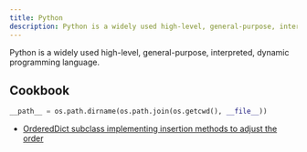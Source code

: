 ```yaml
---
title: Python
description: Python is a widely used high-level, general-purpose, interpreted, dynamic programming language.
---
```


Python is a widely used high-level, general-purpose, interpreted, dynamic programming language.

## Cookbook

```python
__path__ = os.path.dirname(os.path.join(os.getcwd(), __file__))
```
* [OrderedDict subclass implementing insertion methods to adjust the order](https://gist.github.com/jaredks/6276032)

